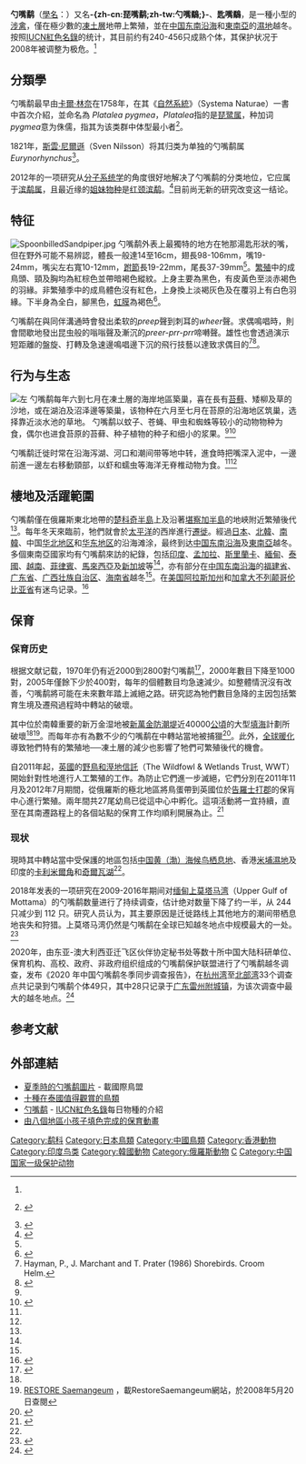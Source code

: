 {{noteTA
|T=zh-cn:勺嘴鹬; zh-tw:琵嘴鷸; zh-hk:勺嘴鹬;
|1=zh-cn:勺嘴鹬; zh-tw:琵嘴鷸; zh-hk:勺嘴鹬;
}}
{{speciesbox
| name = 勺嘴鹬
| status = CR
| status_system = IUCN3.1
| status_width = 200px
| status_ref = <ref name='IUCN'>{{IUCN|id=22693452 |title=''Calidris pygmaea'' |assessors=[[BirdLife_International|BirdLife International]] |assessor-link=BirdLife International |version=2017.1 |year=2016 |accessdate=1 October 2016}} 数据库資料包含說明此物種被編入極危級別的原因</ref>
| image = Eurynorhynchus pygmeus 2 - Pak Thale.jpg
| image_alt = 200px
| image_caption = 非繁殖羽
| image_size = 200px
| image2 = Eurynorhynchus pygmeusIbis1869P012AA.jpg
| image2_alt = 200px
| image2_caption = 繁殖羽
| image2_size = 200px
| genus = Calidris
| species = pygmaea
| authority = ([[Carolus_Linnaeus|Linnaeus]], 1758)
| synonyms = *''Platalea pygmea'' {{small|Linnaeus, 1758}}
*''Eurynorhynchus pygmeus'' {{small|(Linnaeus, 1758)}}
| range_map = Calidris_pygmaea_distribution.svg
| range_map_alt = 200px
}}

'''勺嘴鹬'''（[[學名|學名]]：''{{lang|la|Calidris pygmaea}}''）又名'''-{zh-cn:琵嘴鹬;zh-tw:勺嘴鷸;}-'''、'''匙嘴鷸'''，是一種小型的[[涉禽|涉禽]]，僅在極少數的[[凍土層|凍土層]]地帶上繁殖，並在[[中国东南地区|中国东南沿海]]和[[東南亞|東南亞]]的[[濕地|濕地]]越冬。按照[[IUCN紅色名錄|IUCN紅色名錄]]的统计，其目前约有240-456只成熟个体，其保护状况于2008年被调整为极危。<ref name='IUCN'/>

== 分類學 ==
勺嘴鹬最早由[[卡爾·林奈|卡爾·林奈]]在1758年，在其《[[自然系統|自然系統]]》（Systema Naturae）一書中首次介紹，並命名為 ''Platalea pygmea''，''Platalea''指的是[[琵鹭属|琵鹭属]]，种加词''pygmea''意为侏儒，指其为该类群中体型最小者<ref>{{la icon}} {{cite book | last=Linnaeus | first=C | authorlink=Carolus Linnaeus | title = Systema naturae per regna tria naturae, secundum classes, ordines, genera, species, cum characteribus, differentiis, synonymis, locis. Tomus I. Editio decima, reformata. | publisher=Holmiae. (Laurentii Salvii). | date=1758| quote = P. corpore supra fusco, subtus albo. |pages=140}}</ref>。

1821年，[[斯雲·尼爾遜|斯雲·尼爾遜]]（Sven Nilsson）将其归类为单独的勺嘴鹬属''Eurynorhynchus''<ref>{{cite book | last=Nilsson | first=S |  title= Ornithologica Suecica volume II (1) | date=1758|  |pages=29}}</ref>。

2012年的一项研究从[[分子系统发生学|分子系统学]]的角度很好地解决了勺嘴鹬的分类地位，它应属于[[滨鹬属|滨鹬属]]，且最近缘的[[姐妹群|姐妹物种]]是[[红颈滨鹬|红颈滨鹬]]。<ref>{{Cite journal|title=Multiple gene sequences resolve phylogenetic relationships in the shorebird suborder Scolopaci (Aves: Charadriiformes)|url=https://linkinghub.elsevier.com/retrieve/pii/S1055790312001133|last=Gibson|first=Rosemary|last2=Baker|first2=Allan|date=2012-07|journal=Molecular Phylogenetics and Evolution|issue=1|doi=10.1016/j.ympev.2012.03.008|volume=64|pages=66–72|language=en|access-date=2021-10-15|archive-date=2019-07-31|archive-url=https://web.archive.org/web/20190731180809/https://linkinghub.elsevier.com/retrieve/pii/S1055790312001133|dead-url=no}}</ref>目前尚无新的研究改变这一结论。

== 特征 ==
[[File:SpoonbilledSandpiper.jpg|thumb]]
勺嘴鹬外表上最獨特的地方在牠那湯匙形狀的嘴，但在野外可能不易辨認，體長一般達14至16cm，翅長98-106mm，嘴19-24mm，嘴尖左右寬10-12mm，[[跗節|跗節]]長19-22mm，尾長37-39mm<ref name="shorebirds" />。[[繁殖|繁殖]]中的成鳥頭、頸及胸均為紅棕色並帶暗褐色縱紋。上身主要為黑色，有皮黃色至淡赤褐色的羽緣。非繁殖季中的成鳥體色沒有紅色，上身換上淡褐灰色及在覆羽上有白色羽緣。下半身為全白，腳黑色，[[虹膜|虹膜]]為褐色<ref name = speciessheet>{{cite web|title= Spoon-billed Sandpiper  ''Eurynorhynchus pygmeus''|work= Species factsheet|url= http://www.birdlife.org/datazone/species/index.html?action=SpcHTMDetails.asp&sid=3060&m=0|publisher= BirdLife International|accessdate= 2008-03-06|archive-date= 2007-09-29|archive-url= https://web.archive.org/web/20070929102115/http://www.birdlife.org/datazone/species/index.html?action=SpcHTMDetails.asp&sid=3060&m=0|dead-url= no}}</ref>。

勺嘴鹬在與同伴溝通時會發出柔软的''preep''聲到刺耳的''wheer''聲。求偶鳴唱時，則會間歇地發出昆虫般的嗡嗡聲及漸沉的''preer-prr-prr''啼囀聲。雄性也會透過演示短距離的盤旋、打轉及急速邊鳴唱邊下沉的飛行技藝以達致求偶目的<ref name=shorebirds>Hayman, P., J. Marchant and T. Prater (1986) Shorebirds. Croom Helm.</ref><ref name=":1">{{Cite book|chapter=|url=https://www.worldcat.org/oclc/680617311|publisher=Christopher Helm|date=2010|location=London|isbn=978-1-4081-3873-1|oclc=680617311|first=David|last=Nurney|title=Field guide to the birds of East Asia : Eastern China, Taiwan, Korea, Japan and Eastern Russia}}</ref>。

== 行为与生态 ==
[[File:Providence_Bay,_Siberia_(4af7e4574270498288f02ac6563676bb).jpg|左]]
勺嘴鹬每年六到七月在凍土層的海岸地區築巢，喜在長有[[苔蘚|苔蘚]]、矮柳及草的沙地，或在湖泊及沼泽邊等築巢，该物种在六月至七月在苔原的沿海地区筑巢，选择靠近淡水池的草地。 勺嘴鹬以蚊子、苍蝇、甲虫和蜘蛛等较小的动物物种为食，偶尔也进食苔原的苔藓、种子植物的种子和细小的浆果。<ref name=":1" /><ref name=":2">{{Cite book|chapter=|url=https://www.worldcat.org/oclc/11971139|publisher=Houghton Mifflin Company|date=1986|location=Boston|isbn=0-395-37903-2|oclc=11971139|first=John|last=Marchant|first2=Tony|last2=Prater|last3=American Birding Association|title=Shorebirds : an identification guide to the waders of the world}}</ref>

勺嘴鹬迁徙时常在沿海泻湖、河口和潮间带等地中转，進食時把嘴深入泥中，一邊前進一邊左右移動頸部，以虾和蠕虫等海洋无脊椎动物为食。<ref name=":1" /><ref name=":2" />

== 棲地及活躍範圍 ==
勺嘴鹬僅在俄羅斯東北地帶的[[楚科奇半岛|楚科奇半島]]上及沿著[[堪察加半島|堪察加半島]]的地峽附近繁殖後代<ref name = speciessheet/>。每年冬天來臨前，牠們就會於[[太平洋|太平洋]]的西岸進行[[鸟类迁徙|遷徙]]。經過[[日本|日本]]、[[北韓|北韓]]、[[南韓|南韓]]、中国[[华北地区|华北地区]]和[[华东地区|华东地区]]的沿海滩涂，最终到达[[中国东南地区|中国东南沿海]]及[[東南亞|東南亞]]越冬。多個東南亞國家均有勺嘴鹬來訪的紀錄，包括[[印度|印度]]、[[孟加拉|孟加拉]]、[[斯里蘭卡|斯里蘭卡]]、[[緬甸|緬甸]]、[[泰國|泰國]]、[[越南|越南]]、[[菲律賓|菲律賓]]、[[馬來西亞|馬來西亞]]及[[新加坡|新加坡]]等<ref name = speciessheet/>，亦有部分在[[中国东南地区|中国东南沿海]]的[[福建省|福建省]]、[[广东省|广东省]]、[[广西壮族自治区|广西壮族自治区]]、[[海南省|海南省]]越冬<ref name=":0" />。在[[美国|美国]][[阿拉斯加州|阿拉斯加州]]和[[加拿大|加拿大]][[不列颠哥伦比亚省|不列颠哥伦比亚省]]有迷鸟记录。<ref>{{Cite book|title=The First Record of Spoon-billed Sandpiper (Calidris pygmeus) in British Columbia. By Rick Toochin and John Toochin.|url=https://ibis.geog.ubc.ca/biodiversity/efauna/documents/SBSA-article-RT-JT.pdf|access-date=2021-10-18|archive-date=2020-06-24|archive-url=https://web.archive.org/web/20200624045927/https://ibis.geog.ubc.ca/biodiversity/efauna/documents/SBSA-article-RT-JT.pdf|dead-url=no}}</ref>

== 保育 ==

===保育历史===

根据文献记载，1970年仍有近2000到2800對勺嘴鹬<ref name = Birdlifenews>{{cite web|title= Unique wader faces extinction|work= |url= http://www.birdlife.org/news/news/2007/01/sbs_workshop.html|publisher= BirdLife International|accessdate= 2008-03-06|archive-date= 2013-10-14|archive-url= https://web.archive.org/web/20131014153716/http://www.birdlife.org/news/news/2007/01/sbs_workshop.html|dead-url= yes}}</ref>，2000年數目下降至1000對，2005年僅餘下少於400對，每年的個體數目均急速減少。如整體情況沒有改善，勺嘴鹬將可能在未來數年踏上滅絕之路。研究認為牠們數目急降的主因包括繁育生境及遷飛過程時中轉站的破壞。

其中位於南韓重要的新万金湿地被[[新萬金防潮堤|新萬金防潮堤]]近40000[[公頃|公頃]]的大型[[填海|填海]]計劃所破壞<ref name = speciessheet/><ref>[http://www.restoresaemangeum.com/int/home.html RESTORE Saemangeum] {{Wayback|url=http://www.restoresaemangeum.com/int/home.html |date=20071111025447 }}，載RestoreSaemangeum網站，於2008年5月20日查閱</ref>。而每年亦有為數不少的勺嘴鹬在中轉站當地被捕獵<ref name =Birdwatch >{{cite web |title= New hope for Spoon-billed Sandpipers |work=  |url= http://www.birdwatch.co.uk/website/index.php?option=com_content&task=view&id=933&Itemid=32 |publisher= Birdwatch |accessdate= 2008-03-06 |archive-date= 2008-02-20 |archive-url= https://web.archive.org/web/20080220112134/http://www.birdwatch.co.uk/website/index.php?option=com_content&task=view&id=933&Itemid=32 |dead-url= no }}</ref>。此外，[[全球暖化|全球暖化]]導致牠們特有的繁殖地──凍土層的減少也影響了牠們可繁殖後代的機會。

自2011年起，[[英國|英國]]的[[野鳥和溼地信託|野鳥和溼地信託]]（The Wildfowl & Wetlands Trust, WWT）開始針對性地進行人工繁殖的工作。為防止它們進一步滅絕，它們分別在2011年11月及2012年7月期間，從俄羅斯的極北地區將鳥蛋帶到英國位於[[告羅士打郡|告羅士打郡]]的保肓中心進行繁殖。兩年間共27尾幼鳥已從這中心中孵化。這項活動將一宜持續，直至在其南遷路程上的各個站點的保育工作均順利開展為止。<ref>{{cite web|author=WWT|title=First ever spoon-billed sandpiper chicks hatch in the UK|url=http://www.wwt.org.uk/news/all-news/2012/07/wwt-news/first-ever-spoon-billed-sandpiper-chicks-hatch-in-the-uk/|accessdate=2012-07-18|archive-url=https://web.archive.org/web/20121206005459/http://www.wwt.org.uk/news/all-news/2012/07/wwt-news/first-ever-spoon-billed-sandpiper-chicks-hatch-in-the-uk/|archive-date=2012-12-06|dead-url=yes}}</ref>

===现状===

現時其中轉站當中受保護的地區包括[[中国黄（渤）海候鸟栖息地（第一期）|中国黄（渤）海候鸟栖息地]]、香港[[米埔|米埔濕地]]及印度的[[卡利米爾角|卡利米爾角]]和[[奇爾瓦湖|奇爾瓦湖]]<ref name = speciessheet/>。

2018年发表的一项研究在2009-2016年期间对[[缅甸|缅甸]][[八都马|上莫塔马湾]]（Upper Gulf of Mottama）的勺嘴鹬数量进行了持续调查，估计绝对数量下降了约一半，从 244 只减少到 112 只。研究人员认为，其主要原因是迁徙路线上其他地方的潮间带栖息地丧失和狩猎。上莫塔马湾仍然是勺嘴鹬在全球已知越冬地点中规模最大的一处。<ref>{{Cite journal|title=Recent changes in the number of spoon-billed sandpipers Calidris pygmaea wintering on the Upper Gulf of Mottama in Myanmar|url=https://www.cambridge.org/core/product/identifier/S0030605318000698/type/journal_article|last=Aung|first=Pyae-Phyo|last2=Moses|first2=Saw|date=2020-01|journal=Oryx|issue=1|doi=10.1017/S0030605318000698|volume=54|pages=23–29|language=en|issn=0030-6053|last3=Clark|first3=Nigel A.|last4=Anderson|first4=Guy Q.A.|last5=Hilton|first5=Geoff M.|last6=Buchanan|first6=Graeme M.|last7=Zöckler|first7=Christoph|last8=Green|first8=Rhys E.}}</ref>

2020年，由东亚-澳大利西亚迁飞区伙伴协定秘书处等数十所中国大陆科研单位、保育机构、高校、政府、非政府组织组成的勺嘴鹬保护联盟进行了勺嘴鹬越冬调查，发布《2020 年中国勺嘴鹬冬季同步调查报告》，在[[杭州湾|杭州湾]]至[[北部湾|北部湾]]33个调查点共记录到勺嘴鹬个体49只，其中28只记录于[[广东|广东]][[雷州|雷州]][[附城镇|附城镇]]，为该次调查中最大的越冬地点。<ref name=":0">{{Cite book|title=2020 年中国勺嘴鹬冬季同步调查报告|year=2020|url=https://www.eaaflyway.net/wp-content/uploads/2020/06/2020%E5%B9%B4%E4%B8%AD%E5%9B%BD%E5%8B%BA%E5%98%B4%E9%B9%AC%E5%86%AC%E5%AD%A3%E8%B0%83%E6%9F%A5%E6%8A%A5%E5%91%8A.pdf|last=勺嘴鹬保护联盟|access-date=2021-10-16|archive-date=2021-10-16|archive-url=https://web.archive.org/web/20211016074956/https://www.eaaflyway.net/wp-content/uploads/2020/06/2020%E5%B9%B4%E4%B8%AD%E5%9B%BD%E5%8B%BA%E5%98%B4%E9%B9%AC%E5%86%AC%E5%AD%A3%E8%B0%83%E6%9F%A5%E6%8A%A5%E5%91%8A.pdf|dead-url=no}}</ref>

== 参考文献 ==
{{Reflist}}

== 外部連結 ==
{{commons category|Eurynorhynchus pygmeus|勺嘴鷸}}
* [https://web.archive.org/web/20120927012350/http://www.birdlife.org/zoom.html?desc=images%2Fphotos%2Fb_spoon-billed_sand_summer.html&width=600 夏季時的勺嘴鹬圖片] - 載國際鳥盟
* [http://www.thaibirding.com/news/toptenresults2.htm 十種在泰國值得觀賞的鳥類] {{Wayback|url=http://www.thaibirding.com/news/toptenresults2.htm |date=20200807024236 }}
* [https://web.archive.org/web/20110709002920/http://www.iucnredlist.org/sotdfiles/eurynorhynchus-pygmeus.pdf 勺嘴鹬] - [[IUCN紅色名錄|IUCN紅色名錄]]每日物種的介紹
* [http://www.youtube.com/watch?v=DJq4eaoeWIg& 由八個地區小孩子填色完成的保育動畫] {{Wayback|url=http://www.youtube.com/watch?v=DJq4eaoeWIg& |date=20161003205017 }}
{{Taxonbar|from=Q844897}}

[[Category:鹬科|Category:鹬科]]
[[Category:日本鳥類|Category:日本鳥類]]
[[Category:中國鳥類|Category:中國鳥類]]
[[Category:香港動物|Category:香港動物]]
[[Category:印度鸟类|Category:印度鸟类]]
[[Category:韓國動物|Category:韓國動物]]
[[Category:俄羅斯動物|Category:俄羅斯動物]]
[[Category:1758年描述的鳥類|C]]
[[Category:中国国家一级保护动物|Category:中国国家一级保护动物]]